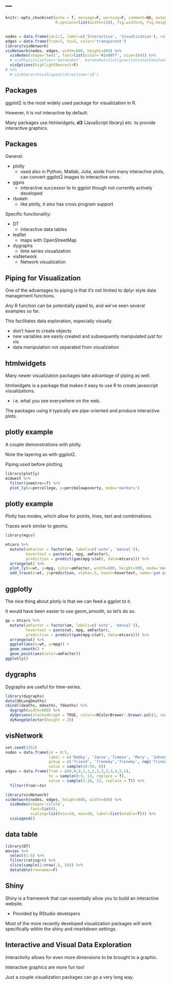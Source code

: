 ---
---

```r
knitr::opts_chunk$set(echo = T, message=F, warning=F, comment=NA, autodep=T, eval=TRUE, cache=FALSE,
                      R.options=list(width=120), fig.width=4, fig.height=3, fig.align = 'center')
```


## 

<div style="text-align:center;font-variant:small-caps; font-size:200%; color:#1e90ff"></div>

```r
nodes = data.frame(id=1:2, label=c('Interactive', 'Visualization'), color='#1e90ff')
edges = data.frame(from=1, to=2, color='transparent')
library(visNetwork)
visNetwork(nodes, edges, width=800, height=800) %>% 
  visNodes(shape='text', font=list(color='#1e90ff', size=164)) %>% 
  # visPhysics(solver='barnesHut', barnesHut=list(gravitationalConstant = -50000, springConstant=.11, springLength=50)) %>% 
  visOptions(highlightNearest=F) 
# %>%
  # visHierarchicalLayout(direction='LR')
```


## Packages

<span class="pack">ggplot2</span> is the most widely used package for visualization in R.

However, it is not interactive by default.

Many packages use <span class="pack">htmlwidgets</span>, **d3** (JavaScript library) etc. to provide interactive graphics.


## Packages

General:

  - <span class="pack">plotly</span>
    - used also in Python, Matlab, Julia, aside from many interactive plots, can convert ggplot2 images to interactive ones.
  - <span class="pack">ggvis</span>
    - interactive successor to to ggplot though not currently actively developed
  - <span class="pack">rbokeh</span>
    - like plotly, it also has cross program support

Specific functionality:

  - <span class="pack">DT</span>
    - interactive data tables
  - <span class='pack'>leaflet</span>
      - maps with OpenStreetMap
  - <span class='pack'>dygraphs</span>
      - time series visualization
  - <span class='pack'>visNetwork</span>
      - Network visualization
  


## Piping for Visualization

One of the advantages to piping is that it's not limited to dplyr style data management functions.

<span class='emph'>*Any*</span> R function can be potentially piped to, and we've seen several examples so far.

This facilitates data exploration, especially visually.

- don't have to create objects
- new variables are easily created and subsequently manipulated just for vis
- data manipulation not separated from visualziation


## htmlwidgets

Many newer visualization packages take advantage of piping as well.

<span class='pack'>htmlwidgets</span> is a package that makes it easy to use R to create javascript visualizations.

- i.e. what you see everywhere on the web.

The packages using it typically are pipe-oriented and produce interactive plots.

## plotly example

A couple demonstrations with plotly.

Note the layering as with ggplot2.

Piping used before plotting.

```r
library(plotly)
midwest %>% 
  filter(inmetro==T) %>% 
  plot_ly(x=percollege, y=percbelowpoverty, mode='markers') 
```

## plotly example

Plotly has modes, which allow for points, lines, text and combinations.

Traces work similar to geoms.

```r
library(mgcv)

mtcars %>% 
  mutate(amFactor = factor(am, labels=c('auto', 'manual')),
         hovertext = paste(wt, mpg, amFactor),
         prediction = predict(gam(mpg~s(wt), data=mtcars))) %>% 
  arrange(wt) %>% 
  plot_ly(x=wt, y=mpg, color=amFactor, width=800, height=500, mode='markers') %>% 
  add_trace(x=wt, y=prediction, alpha=.5, hover=hovertext, name='gam prediction')
```

## ggplotly

The nice thing about plotly is that we can feed a ggplot to it.

It would have been easier to use geom_smooth, so let's do so.

```r
gp = mtcars %>% 
  mutate(amFactor = factor(am, labels=c('auto', 'manual')),
         hovertext = paste(wt, mpg, amFactor),
         prediction = predict(gam(mpg~s(wt), data=mtcars))) %>% 
  arrange(wt) %>% 
  ggplot(aes(x=wt, y=mpg)) +
  geom_smooth() +
  geom_point(aes(color=amFactor))
ggplotly()
```



## dygraphs

Dygraphs are useful for time-series.

```r
library(dygraphs)
data(UKLungDeaths)
cbind(ldeaths, mdeaths, fdeaths) %>% 
  dygraph(width=800) %>% 
  dyOptions(stackedGraph = TRUE, colors=RColorBrewer::brewer.pal(3, name='Dark2')) %>%
  dyRangeSelector(height = 20)
```


## visNetwork

```r
set.seed(1352)
nodes = data.frame(id = 0:5,
                   label = c('Bobby', 'Janie','Timmie', 'Mary', 'Johnny', 'Billy'),
                   group = c('friend', 'frenemy','frenemy', rep('friend', 3)),
                   value = sample(10:50, 6))
edges = data.frame(from = c(0,0,0,1,1,2,2,3,3,3,4,5,5),
                   to = sample(0:5, 13, replace = T),
                   value = sample(1:10, 13, replace = T)) %>% 
  filter(from!=to)
```

```r
library(visNetwork)
visNetwork(nodes, edges, height=600, width=800) %>% 
  visNodes(shape='circle', 
           font=list(), 
           scaling=list(min=10, max=50, label=list(enable=T))) %>% 
  visLegend()
```


## data table

```r
library(DT)
movies %>% 
  select(1:6) %>% 
  filter(rating>9) %>% 
  slice(sample(1:nrow(.), 50)) %>% 
  datatable(rownames=F)
```


## Shiny

<span class="emph">Shiny</span> is a framework that can essentially allow you to build an interactive website.

- Provided by RStudio developers

Most of the more recently developed visualization packages will work specifically within the shiny and rmarkdown settings.


## Interactive and Visual Data Exploration

Interactivity allows for even more dimensions to be brought to a graphic.

Interactive graphics are more fun too!

Just a couple visualization packages can go a very long way.
